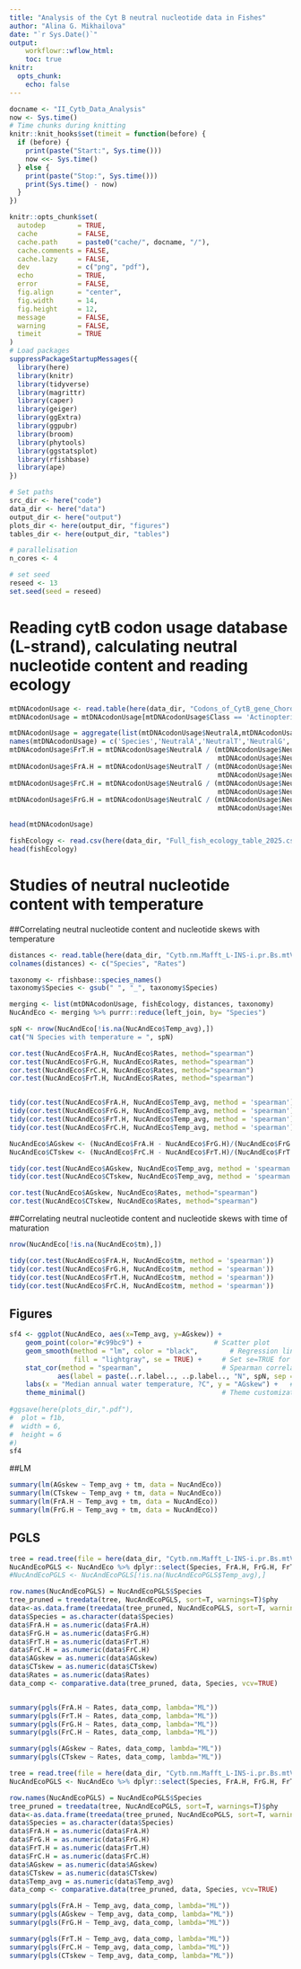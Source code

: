 ```yaml
---
title: "Analysis of the Cyt B neutral nucleotide data in Fishes"
author: "Alina G. Mikhailova"
date: "`r Sys.Date()`"
output:
    workflowr::wflow_html:
    toc: true
knitr:
  opts_chunk:
    echo: false
---
```


```r
docname <- "II_Cytb_Data_Analysis"
now <- Sys.time()
# Time chunks during knitting
knitr::knit_hooks$set(timeit = function(before) {
  if (before) {
    print(paste("Start:", Sys.time()))
    now <<- Sys.time()
  } else {
    print(paste("Stop:", Sys.time()))
    print(Sys.time() - now)
  }
})

knitr::opts_chunk$set(
  autodep        = TRUE,
  cache          = FALSE,
  cache.path     = paste0("cache/", docname, "/"),
  cache.comments = FALSE,
  cache.lazy     = FALSE,
  dev            = c("png", "pdf"),
  echo           = TRUE,
  error          = FALSE,
  fig.align      = "center",
  fig.width      = 14,
  fig.height     = 12,
  message        = FALSE,
  warning        = FALSE,
  timeit         = TRUE
)
# Load packages
suppressPackageStartupMessages({
  library(here)
  library(knitr)
  library(tidyverse)
  library(magrittr)
  library(caper)
  library(geiger)
  library(ggExtra)
  library(ggpubr)
  library(broom)
  library(phytools)
  library(ggstatsplot)
  library(rfishbase)
  library(ape)
})

# Set paths
src_dir <- here("code")
data_dir <- here("data")
output_dir <- here("output")
plots_dir <- here(output_dir, "figures")
tables_dir <- here(output_dir, "tables")

# parallelisation
n_cores <- 4

# set seed
reseed <- 13
set.seed(seed = reseed)
```

# Reading cytB codon usage database (L-strand), calculating neutral nucleotide content and reading ecology

```r
mtDNAcodonUsage <- read.table(here(data_dir, "Codons_of_CytB_gene_Chordata.txt"), header = TRUE)
mtDNAcodonUsage = mtDNAcodonUsage[mtDNAcodonUsage$Class == 'Actinopteri' | mtDNAcodonUsage$Class == 'Chondrichthyes',]

mtDNAcodonUsage = aggregate(list(mtDNAcodonUsage$NeutralA,mtDNAcodonUsage$NeutralT,mtDNAcodonUsage$NeutralG,mtDNAcodonUsage$NeutralC), by = list(mtDNAcodonUsage$Species), FUN = sum)
names(mtDNAcodonUsage) = c('Species','NeutralA','NeutralT','NeutralG','NeutralC')
mtDNAcodonUsage$FrT.H = mtDNAcodonUsage$NeutralA / (mtDNAcodonUsage$NeutralA + mtDNAcodonUsage$NeutralT +
                                                    mtDNAcodonUsage$NeutralG + mtDNAcodonUsage$NeutralC)
mtDNAcodonUsage$FrA.H = mtDNAcodonUsage$NeutralT / (mtDNAcodonUsage$NeutralA + mtDNAcodonUsage$NeutralT + 
                                                    mtDNAcodonUsage$NeutralG + mtDNAcodonUsage$NeutralC) 
mtDNAcodonUsage$FrC.H = mtDNAcodonUsage$NeutralG / (mtDNAcodonUsage$NeutralA + mtDNAcodonUsage$NeutralT + 
                                                    mtDNAcodonUsage$NeutralG + mtDNAcodonUsage$NeutralC) 
mtDNAcodonUsage$FrG.H = mtDNAcodonUsage$NeutralC / (mtDNAcodonUsage$NeutralA + mtDNAcodonUsage$NeutralT + 
                                                    mtDNAcodonUsage$NeutralG + mtDNAcodonUsage$NeutralC) 

head(mtDNAcodonUsage)
```

```r
fishEcology <- read.csv(here(data_dir, "Full_fish_ecology_table_2025.csv"))
head(fishEcology)
```

# Studies of neutral nucleotide content with temperature

##Correlating neutral nucleotide content and nucleotide skews with temperature
```r
distances <- read.table(here(data_dir, "Cytb.nm.Mafft_L-INS-i.pr.Bs.mtVer-F-I-G8.treefile.cut-c0.0001-rr.dist"), header = FALSE)
colnames(distances) <- c("Species", "Rates")

taxonomy <- rfishbase::species_names()
taxonomy$Species <- gsub(" ", "_", taxonomy$Species)

merging <- list(mtDNAcodonUsage, fishEcology, distances, taxonomy)
NucAndEco <- merging %>% purrr::reduce(left_join, by= "Species")

spN <- nrow(NucAndEco[!is.na(NucAndEco$Temp_avg),])
cat("N Species with temperature = ", spN)

cor.test(NucAndEco$FrA.H, NucAndEco$Rates, method="spearman")
cor.test(NucAndEco$FrG.H, NucAndEco$Rates, method="spearman")
cor.test(NucAndEco$FrC.H, NucAndEco$Rates, method="spearman")
cor.test(NucAndEco$FrT.H, NucAndEco$Rates, method="spearman")


tidy(cor.test(NucAndEco$FrA.H, NucAndEco$Temp_avg, method = 'spearman'))
tidy(cor.test(NucAndEco$FrG.H, NucAndEco$Temp_avg, method = 'spearman'))
tidy(cor.test(NucAndEco$FrT.H, NucAndEco$Temp_avg, method = 'spearman'))
tidy(cor.test(NucAndEco$FrC.H, NucAndEco$Temp_avg, method = 'spearman')) #tree?

```

```r
NucAndEco$AGskew <- (NucAndEco$FrA.H - NucAndEco$FrG.H)/(NucAndEco$FrG.H + NucAndEco$FrA.H)
NucAndEco$CTskew <- (NucAndEco$FrC.H - NucAndEco$FrT.H)/(NucAndEco$FrT.H + NucAndEco$FrC.H)

tidy(cor.test(NucAndEco$AGskew, NucAndEco$Temp_avg, method = 'spearman'))
tidy(cor.test(NucAndEco$CTskew, NucAndEco$Temp_avg, method = 'spearman'))

cor.test(NucAndEco$AGskew, NucAndEco$Rates, method="spearman")
cor.test(NucAndEco$CTskew, NucAndEco$Rates, method="spearman")

```
##Correlating neutral nucleotide content and nucleotide skews with time of maturation

```r
nrow(NucAndEco[!is.na(NucAndEco$tm),])

tidy(cor.test(NucAndEco$FrA.H, NucAndEco$tm, method = 'spearman'))
tidy(cor.test(NucAndEco$FrG.H, NucAndEco$tm, method = 'spearman'))
tidy(cor.test(NucAndEco$FrT.H, NucAndEco$tm, method = 'spearman'))
tidy(cor.test(NucAndEco$FrC.H, NucAndEco$tm, method = 'spearman'))

```
## Figures

```r

sf4 <- ggplot(NucAndEco, aes(x=Temp_avg, y=AGskew)) + 
    geom_point(color="#c99bc9") +                  # Scatter plot
    geom_smooth(method = "lm", color = "black",        # Regression line + CI
                fill = "lightgray", se = TRUE) +     # Set se=TRUE for confidence interval
    stat_cor(method = "spearman",                    # Spearman correlation stats
            aes(label = paste(..r.label.., ..p.label.., "N", spN, sep = "~"))) +  # Include n
    labs(x = "Median annual water temperature, ?C", y = "AGskew") +   # Axis labels
    theme_minimal()                                  # Theme customization
 
#ggsave(here(plots_dir,".pdf"),
#  plot = f1b,
#  width = 6,
#  height = 6
#) 
sf4

```

##LM

```r
summary(lm(AGskew ~ Temp_avg + tm, data = NucAndEco))
summary(lm(CTskew ~ Temp_avg + tm, data = NucAndEco))
summary(lm(FrA.H ~ Temp_avg + tm, data = NucAndEco))
summary(lm(FrG.H ~ Temp_avg + tm, data = NucAndEco))

```


## PGLS

```r
tree = read.tree(file = here(data_dir, "Cytb.nm.Mafft_L-INS-i.pr.Bs.mtVer-F-I-G8.treefile.cut-c0.0001-rr"))
NucAndEcoPGLS <- NucAndEco %>% dplyr::select(Species, FrA.H, FrG.H, FrT.H, FrC.H, AGskew, CTskew, Rates)
#NucAndEcoPGLS <- NucAndEcoPGLS[!is.na(NucAndEcoPGLS$Temp_avg),]

row.names(NucAndEcoPGLS) = NucAndEcoPGLS$Species
tree_pruned = treedata(tree, NucAndEcoPGLS, sort=T, warnings=T)$phy
data<-as.data.frame(treedata(tree_pruned, NucAndEcoPGLS, sort=T, warnings=T)$data)
data$Species = as.character(data$Species)
data$FrA.H = as.numeric(data$FrA.H)
data$FrG.H = as.numeric(data$FrG.H)
data$FrT.H = as.numeric(data$FrT.H)
data$FrC.H = as.numeric(data$FrC.H)
data$AGskew = as.numeric(data$AGskew)
data$CTskew = as.numeric(data$CTskew)
data$Rates = as.numeric(data$Rates)
data_comp <- comparative.data(tree_pruned, data, Species, vcv=TRUE)


summary(pgls(FrA.H ~ Rates, data_comp, lambda="ML"))
summary(pgls(FrT.H ~ Rates, data_comp, lambda="ML"))
summary(pgls(FrG.H ~ Rates, data_comp, lambda="ML"))
summary(pgls(FrC.H ~ Rates, data_comp, lambda="ML"))

summary(pgls(AGskew ~ Rates, data_comp, lambda="ML"))
summary(pgls(CTskew ~ Rates, data_comp, lambda="ML"))

```
```r
tree = read.tree(file = here(data_dir, "Cytb.nm.Mafft_L-INS-i.pr.Bs.mtVer-F-I-G8.treefile.cut-c0.0001-rr"))
NucAndEcoPGLS <- NucAndEco %>% dplyr::select(Species, FrA.H, FrG.H, FrT.H, FrC.H, AGskew, CTskew, Temp_avg)

row.names(NucAndEcoPGLS) = NucAndEcoPGLS$Species
tree_pruned = treedata(tree, NucAndEcoPGLS, sort=T, warnings=T)$phy
data<-as.data.frame(treedata(tree_pruned, NucAndEcoPGLS, sort=T, warnings=T)$data)
data$Species = as.character(data$Species)
data$FrA.H = as.numeric(data$FrA.H)
data$FrG.H = as.numeric(data$FrG.H)
data$FrT.H = as.numeric(data$FrT.H)
data$FrC.H = as.numeric(data$FrC.H)
data$AGskew = as.numeric(data$AGskew)
data$CTskew = as.numeric(data$CTskew)
data$Temp_avg = as.numeric(data$Temp_avg)
data_comp <- comparative.data(tree_pruned, data, Species, vcv=TRUE)

summary(pgls(FrA.H ~ Temp_avg, data_comp, lambda="ML"))
summary(pgls(AGskew ~ Temp_avg, data_comp, lambda="ML"))
summary(pgls(FrG.H ~ Temp_avg, data_comp, lambda="ML"))

summary(pgls(FrT.H ~ Temp_avg, data_comp, lambda="ML"))
summary(pgls(FrC.H ~ Temp_avg, data_comp, lambda="ML"))
summary(pgls(CTskew ~ Temp_avg, data_comp, lambda="ML"))
```
